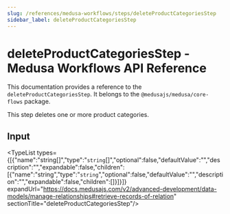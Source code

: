 ```yaml
---
slug: /references/medusa-workflows/steps/deleteProductCategoriesStep
sidebar_label: deleteProductCategoriesStep
---
```



# deleteProductCategoriesStep - Medusa Workflows API Reference

This documentation provides a reference to the `deleteProductCategoriesStep`. It belongs to the `@medusajs/medusa/core-flows` package.

This step deletes one or more product categories.

## Input

<TypeList types={[{"name":"string[]","type":"`string`[]","optional":false,"defaultValue":"","description":"","expandable":false,"children":[{"name":"string","type":"`string`","optional":false,"defaultValue":"","description":"","expandable":false,"children":[]}]}]} expandUrl="https://docs.medusajs.com/v2/advanced-development/data-models/manage-relationships#retrieve-records-of-relation" sectionTitle="deleteProductCategoriesStep"/>
